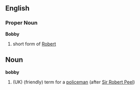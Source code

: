 ==English==
===Proper Noun===
'''Bobby'''
#short form of [[Robert]]

==Noun==
'''bobby'''
#(UK) (friendly) term for a [[policeman]] (after [[w:Robert Peel|Sir Robert Peel]])
